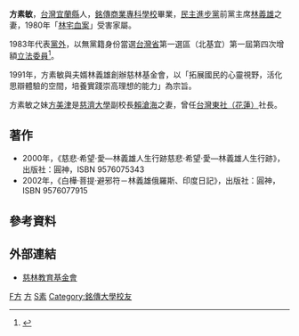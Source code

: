 {{Infobox_officeholder
| name = 方素敏
| image name =
| width = 
| order2= {{ROC}}第1屆[[立法委員|立法委員]]
| term_start2= 1984年2月1日
| term_end2= 1987年1月31日
| constituency2= 台灣省第一選區
| period = 
| sex = 女 
| nationality  = {{ROC}}
| Native place = 
| date of birth = 
| party = {{Nonp}}
| place of birth = {{TWN}}[[宜蘭縣|宜蘭縣]]
| spouse =[[林義雄|林義雄]]
| 子女 = [[林奐均|林奐均]] 林亮均 林亭均
| educate = 
*私立銘傳商業專科學校會計統計系畢業
| past = 
*宜蘭國中教員
*礁溪國中教員
*美商惠洛公司台灣分公司會計
*吉洋船舶機械公司業務主任
*第一屆第四次增額立法委員<br><span style="color: blue;">(1984年-1987年)</span>
| work =
*《慈悲‧希望‧愛—林義雄人生行跡慈悲‧希望‧愛—林義雄人生行跡》
*《白樺‧菩提‧避邪符－林義雄俄羅斯、印度日記》
}}
'''方素敏'''，[[台灣|台灣]][[宜蘭縣|宜蘭縣]]人，[[銘傳大學|銘傳商業專科學校]]畢業，[[民主進步黨|民主進步黨]]前黨主席[[林義雄|林義雄]]之妻，1980年「[[林宅血案|林宅血案]]」受害家屬。

1983年代表[[黨外|黨外]]，以無黨籍身份當選[[台灣省|台灣省]]第一選區（北基宜）第一屆第四次增額[[立法委員|立法委員]]<ref>{{Cite web |url=http://npl.ly.gov.tw/do/www/commissionerInfo?id=7&expireBack=01&expire=01&act=exp&keyword=&orderBy=name&nameOrder=true&eleDisOrder=false |title=立法院國會圖書館 第１屆立法委員個人資料 方素敏 |accessdate=2008-08-01 |archive-date=2014-08-26 |archive-url=https://web.archive.org/web/20140826161157/http://npl.ly.gov.tw/do/www/commissionerInfo?id=7&expireBack=01&expire=01&act=exp&keyword=&orderBy=name&nameOrder=true&eleDisOrder=false |dead-url=no }}</ref>。

1991年，方素敏與夫婿林義雄創辦慈林基金會，以「拓展國民的心靈視野，活化思辯體驗的空間，培養實踐崇高理想的能力」為宗旨。

方素敏之妹[[方美津|方美津]]是[[慈濟大學|慈濟大學]]副校長[[賴滄海|賴滄海]]之妻，曾任[[台灣社|台灣東社（花蓮）]]社長。

==著作==
*2000年，《慈悲‧希望‧愛—林義雄人生行跡慈悲‧希望‧愛—林義雄人生行跡》，出版社：圓神，ISBN 9576075343
*2002年，《白樺‧菩提‧避邪符－林義雄俄羅斯、印度日記》，出版社：圓神，ISBN 9576077915

==參考資料==
<div class="references-small">
<references />
</div>

== 外部連結 ==
*[http://www.chilin.org.tw/ 慈林教育基金會] {{Wayback|url=http://www.chilin.org.tw/ |date=20210308034511 }}

[[Category:第一屆立法院第四次增額立法委員|F方]]
[[Category:宜蘭縣人|方]]
[[Category:方姓|S素]]
[[Category:銘傳大學校友|Category:銘傳大學校友]]